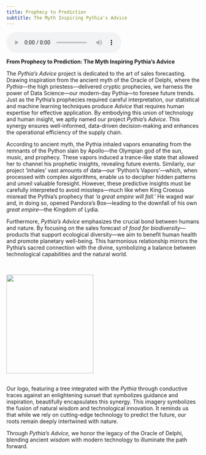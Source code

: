 ```yaml
---
title: Prophecy to Prediction
subtitle: The Myth Inspiring Pythia's Advice
---
```



```{=html}
<audio controls>
  <source src="audio/pythia_history.mp3" type="audio/mpeg">
  Your browser does not support the audio element.
</audio>
```


**From Prophecy to Prediction: The Myth Inspiring Pythia's Advice**

The *Pythia's Advice* project is dedicated to the art of sales forecasting. Drawing inspiration from the ancient myth of the Oracle of Delphi, where the *Pythia*—the high priestess—delivered cryptic prophecies, we harness the power of Data Science—our modern-day Pythia—to foresee future trends. Just as the Pythia's prophecies required careful interpretation, our statistical and machine learning techniques produce *Advice* that requires human expertise for effective application. By embodying this union of technology and human insight, we aptly named our project *Pythia's Advice*. This synergy ensures well-informed, data-driven decision-making and enhances the operational efficiency of the supply chain.

According to ancient myth, the Pythia inhaled vapors emanating from the remnants of the Python slain by Apollo—the Olympian god of the sun, music, and prophecy. These vapors induced a trance-like state that allowed her to channel his prophetic insights, revealing future events. Similarly, our project 'inhales' vast amounts of data—our 'Python's Vapors'—which, when processed with complex algorithms, enable us to decipher hidden patterns and unveil valuable foresight. However, these predictive insights must be carefully interpreted to avoid missteps—much like when King Croesus misread the Pythia's prophecy that *'a great empire will fall.'* He waged war and, in doing so, opened Pandora's Box—leading to the downfall of his own *great empire*—the Kingdom of Lydia.

Furthermore, *Pythia's Advice* emphasizes the crucial bond between humans and nature. By focusing on the sales forecast of *food for biodiversity*—products that support ecological diversity—we aim to benefit human health and promote planetary well-being. This harmonious relationship mirrors the Pythia's sacred connection with the divine, symbolizing a balance between technological capabilities and the natural world.

\

![](images/pythia_logo.png){fig-align="center" width="6cm" height="6.8cm"}

\
Our logo, featuring a tree integrated with the *Pythia* through conductive traces against an enlightening sunset that symbolizes guidance and inspiration, beautifully encapsulates this synergy. This imagery symbolizes the fusion of natural wisdom and technological innovation. It reminds us that while we rely on cutting-edge technology to predict the future, our roots remain deeply intertwined with nature.

Through *Pythia's Advice*, we honor the legacy of the Oracle of Delphi, blending ancient wisdom with modern technology to illuminate the path forward.
